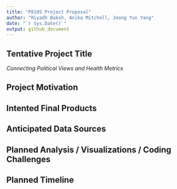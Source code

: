 ```yaml
---
title: "P8105 Project Proposal"
author: "Riyadh Baksh, Anika Mitchell, Jeong Yun Yang"
date: "`r Sys.Date()`"
output: github_document
---
```


## Tentative Project Title

*Connecting Political Views and Health Metrics*

## Project Motivation

## Intented Final Products

## Anticipated Data Sources

## Planned Analysis / Visualizations / Coding Challenges

## Planned Timeline
